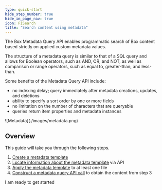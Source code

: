 ```yaml
---
type: quick-start
hide_step_number: true
hide_in_page_nav: true
icon: FiSearch
title: "Search content using metadata"
---
```

The Box Metadata Query API enables programmatic search of Box content based
strictly on applied custom metadata values.

The structure of a metadata query is similar to that of a SQL query and allows
for Boolean operators, such as AND, OR, and NOT, as well as comparison or range
operators, such as equal to, greater-than, and less-than.

Some benefits of the Metadata Query API include:

* no indexing delay; query immediately after metadata creations, updates, and deletions
* ability to specify a sort order by one or more fields
* no limitation on the number of characters that are queryable
* queries return item properties and metadata instances

<ImageFrame center>
    ![Metadata](./images/metadata.png)
</ImageFrame>

## Overview

This guide will take you through the following steps.

1. [Create a metadata template][stepone]
2. [Locate information about the metadata template][steptwo] via API
3. [Apply the metadata template][stepthree] to at least one file
4. [Construct a metadata query API call][stepfour] to obtain the content from step 3

<Next>
  I am ready to get started
</Next>

[stepone]: g://search/quick-start/create-metadata-template
[steptwo]: g://search/quick-start/locate-template-info
[stepthree]: g://search/quick-start/apply-template-to-file
[stepfour]: g://search/quick-start/metadata-query-api
